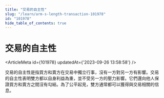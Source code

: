 ```yaml
---
title: "交易的自主性"
slug: "/learn/arm-s-length-transaction-101978"
id: "101978"
hide_table_of_contents: true
---
```



# 交易的自主性

<ArticleMeta id={101978} updatedAt={'2023-09-26 13:58:58'} />
<div className='border-solid border-b border-t-0 my-4 border-[var(--ifm-color-gray-300)]' />

交易的自主性是指買方和賣方在交易中獨立行事，沒有一方對另一方有影響。交易的自主性表明雙方都以自身利益為重，並不受另一方的壓力影響。它們還向他人保證買方和賣方之間沒有勾結。為了公平起見，雙方通常都可以獲得與交易相關的信息。
